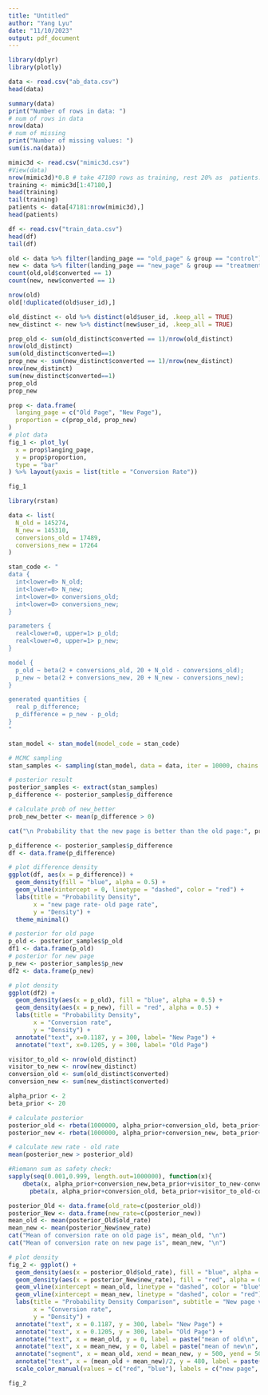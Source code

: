 ```yaml
---
title: "Untitled"
author: "Yang Lyu"
date: "11/10/2023"
output: pdf_document
---
```


```r
library(dplyr)
library(plotly)
```

```r
data <- read.csv("ab_data.csv")
head(data)
```

```r
summary(data)
print("Number of rows in data: ")
# num of rows in data
nrow(data)
# num of missing
print("Number of missing values: ")
sum(is.na(data))
```

```r
mimic3d <- read.csv("mimic3d.csv")
#View(data)
nrow(mimic3d)*0.8 # take 47180 rows as training, rest 20% as  patients.csv
training <- mimic3d[1:47180,]
head(training)
tail(training)
patients <- data[47181:nrow(mimic3d),]
head(patients)
```

```r
df <- read.csv("train_data.csv")
head(df)
tail(df)
```

```r
old <- data %>% filter(landing_page == "old_page" & group == "control")
new <- data %>% filter(landing_page == "new_page" & group == "treatment")
count(old,old$converted == 1)
count(new, new$converted == 1)
```

```r
nrow(old)
old[!duplicated(old$user_id),]
```

```r
old_distinct <- old %>% distinct(old$user_id, .keep_all = TRUE)
new_distinct <- new %>% distinct(new$user_id, .keep_all = TRUE)
```

```r
prop_old <- sum(old_distinct$converted == 1)/nrow(old_distinct)
nrow(old_distinct)
sum(old_distinct$converted==1)
prop_new <- sum(new_distinct$converted == 1)/nrow(new_distinct)
nrow(new_distinct)
sum(new_distinct$converted==1)
prop_old
prop_new
```

```r
prop <- data.frame(
  langing_page = c("Old Page", "New Page"),
  proportion = c(prop_old, prop_new)
)
# plot data
fig_1 <- plot_ly(
  x = prop$langing_page, 
  y = prop$proportion,
  type = "bar"
) %>% layout(yaxis = list(title = "Conversion Rate"))

fig_1
```

```r
library(rstan)

data <- list(
  N_old = 145274,
  N_new = 145310,
  conversions_old = 17489,
  conversions_new = 17264
)

stan_code <- "
data {
  int<lower=0> N_old;
  int<lower=0> N_new;
  int<lower=0> conversions_old;
  int<lower=0> conversions_new;
}

parameters {
  real<lower=0, upper=1> p_old;
  real<lower=0, upper=1> p_new;
}

model {
  p_old ~ beta(2 + conversions_old, 20 + N_old - conversions_old);
  p_new ~ beta(2 + conversions_new, 20 + N_new - conversions_new);
}

generated quantities {
  real p_difference;
  p_difference = p_new - p_old;
}
"

stan_model <- stan_model(model_code = stan_code)

# MCMC sampling
stan_samples <- sampling(stan_model, data = data, iter = 10000, chains = 4)

# posterior result
posterior_samples <- extract(stan_samples)
p_difference <- posterior_samples$p_difference

# calculate prob of new_better
prob_new_better <- mean(p_difference > 0)

cat("\n Probability that the new page is better than the old page:", prob_new_better, "\n")

```
```r
p_difference <- posterior_samples$p_difference
df <- data.frame(p_difference)

# plot difference density
ggplot(df, aes(x = p_difference)) +
  geom_density(fill = "blue", alpha = 0.5) +
  geom_vline(xintercept = 0, linetype = "dashed", color = "red") +
  labs(title = "Probability Density",
       x = "new page rate- old page rate",
       y = "Density") +
  theme_minimal()

```

```r
# posterior for old page
p_old <- posterior_samples$p_old
df1 <- data.frame(p_old)
# posterior for new page
p_new <- posterior_samples$p_new
df2 <- data.frame(p_new)

# plot density 
ggplot(df2) +
  geom_density(aes(x = p_old), fill = "blue", alpha = 0.5) +
  geom_density(aes(x = p_new), fill = "red", alpha = 0.5) +
  labs(title = "Probability Density",
       x = "Conversion rate",
       y = "Density") +
  annotate("text", x=0.1187, y = 300, label= "New Page") +
  annotate("text", x=0.1205, y = 300, label= "Old Page")

```

```r
visitor_to_old <- nrow(old_distinct)
visitor_to_new <- nrow(new_distinct)
conversion_old <- sum(old_distinct$converted)
conversion_new <- sum(new_distinct$converted)

alpha_prior <- 2
beta_prior <- 20

# calculate posterior
posterior_old <- rbeta(1000000, alpha_prior+conversion_old, beta_prior+visitor_to_old-conversion_old)
posterior_new <- rbeta(1000000, alpha_prior+conversion_new, beta_prior+visitor_to_new-conversion_new)

# calculate new rate - old rate
mean(posterior_new > posterior_old)

#Riemann sum as safety check:
sapply(seq(0.001,0.999, length.out=1000000), function(x){
    dbeta(x, alpha_prior+conversion_new,beta_prior+visitor_to_new-conversion_new)*
      pbeta(x, alpha_prior+conversion_old, beta_prior+visitor_to_old-conversion_old)})%>%sum()/1000000

```

```r
posterior_Old <- data.frame(old_rate=c(posterior_old))
posterior_New <- data.frame(new_rate=c(posterior_new))
mean_old <- mean(posterior_Old$old_rate)
mean_new <- mean(posterior_New$new_rate)
cat("Mean of conversion rate on old page is", mean_old, "\n")
cat("Mean of conversion rate on new page is", mean_new, "\n")
```

```r
# plot density 
fig_2 <- ggplot() +
  geom_density(aes(x = posterior_Old$old_rate), fill = "blue", alpha = 0.5) +
  geom_density(aes(x = posterior_New$new_rate), fill = "red", alpha = 0.5) +
  geom_vline(xintercept = mean_old, linetype = "dashed", color = "blue") +
  geom_vline(xintercept = mean_new, linetype = "dashed", color = "red") +
  labs(title = "Probability Density Comparison", subtitle = "New page vs. old page",
       x = "Conversion rate",
       y = "Density") +
  annotate("text", x = 0.1187, y = 300, label= "New Page") +
  annotate("text", x = 0.1205, y = 300, label= "Old Page") +
  annotate("text", x = mean_old, y = 0, label = paste("mean of old\n", round(mean_old, 6)), vjust = 0.5, size = 3) +
  annotate("text", x = mean_new, y = 0, label = paste("mean of new\n", round(mean_new, 6)), vjust = 0.5, size = 3) +
  annotate("segment", x = mean_old, xend = mean_new, y = 500, yend = 500, colour = "black", linewidth = 2, arrow = arrow()) +
  annotate("text", x = (mean_old + mean_new)/2, y = 480, label = paste(round(mean_old-mean_new,6))) +
  scale_color_manual(values = c("red", "blue"), labels = c("new page", "old page"))

fig_2
```
